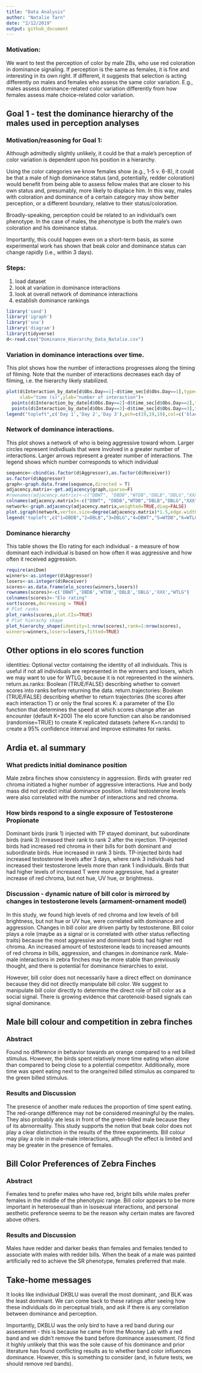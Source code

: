 ```yaml
---
title: "Data Analysis"
author: "Natalie Tarn"
date: "2/12/2019"
output: github_document
---
```



### Motivation:
We want to test the perception of color by male ZBs, who use red coloration in dominance signaling. If perception is the same as females, it is fine and interesting in its own right. If different, it suggests that selection is acting differently on males and females who assess the same color variation. E.g., males assess dominance-related color variation differently from how females assess mate choice-related color variation.

## Goal 1 - test the dominance hierarchy of the males used in perception analyses
### Motivation/reasoning for Goal 1:

Although admittedly slightly unlikely, it could be that a male's perception of color variation is dependent upon his position in a hierarchy. 

Using the color categories we know females show (e.g., 1-5 v. 6-8), it could be that a male of high dominance status (and, potentially, redder coloration) would benefit from being able to assess fellow males that are closer to his own status and, presumably, more likely to displace him. In this way, males with coloration and dominance of a certain category may show better perception, or a different boundary, relative to their status/coloration. 

Broadly-speaking, perception could be related to an individual's own phenotype. In the case of males, the phenotype is both the male's own coloration and his dominance status. 

Importantly, this could happen even on a short-term basis, as some experimental work has shown that beak color and dominance status can change rapidly (i.e., within 3 days). 

### Steps: 
1) load dataset
2) look at variation in dominance interactions
3) look at overall network of dominance interactions
4) establish dominance rankings

```r
library('sand')
library('igraph')
library('sna')
library('diagram')
library(tidyverse)
d<-read.csv("Dominance_Hierarchy_Data_Natalie.csv")

```

### Variation in dominance interactions over time.

This plot shows how the number of interactions progresses along the timing of filming. Note that the number of interactions decreases each day of filming, i.e. the hierarchy likely stabilized.

```r
plot(d$Interaction_by_date[d$Obs.Day==1]~d$time_sec[d$Obs.Day==1],type='b',xlim=c(0,1800),pch=19,
     xlab="time (s)",ylab="number of interaction")+
  points(d$Interaction_by_date[d$Obs.Day==2]~d$time_sec[d$Obs.Day==2],type='b',col='dark red',pch=19)+
  points(d$Interaction_by_date[d$Obs.Day==3]~d$time_sec[d$Obs.Day==3],type='b',col='dark blue',pch=19)
legend("topleft",c('Day 1','Day 2','Day 3'),pch=c(19,19,19),col=c('black','dark red','dark blue'))
```

### Network of dominance interactions. 

This plot shows a network of who is being aggressive toward whom. Larger circles represent indivdiuals that were involved in a greater number of interactions. Larger arrows represent a greater number of interactions. The legend shows which number corresponds to which individual

```r
sequence<-cbind(as.factor(d$Aggressor),as.factor(d$Receiver))
as.factor(d$Aggressor)
graph<-graph.data.frame(sequence,directed = T)
adjacency.matrix<-get.adjacency(graph,sparse=F)
#rownames(adjacency.matrix)<-c("DBWT", "DBDB","WTDB","DBLB","DBLG","XXX","WTLG")
colnames(adjacency.matrix)<-c("DBWT", "DBDB","WTDB","DBLB","DBLG","XXX","WTLG")
network<-graph.adjacency(adjacency.matrix,weighted=TRUE,diag=FALSE)
plot.igraph(network,vertex.size=degree(adjacency.matrix)*1.5,edge.width=E(network)$weight/2, edge.arrow.size=ifelse(E(network)$weight==1,0.5,E(network)$weight*10),layout=layout_in_circle(network),edge.curved=TRUE)
legend('topleft',c("1=DBDB","2=DBLB","3=DBLG","4=DBWT","5=WTDB","6=WTLG", "7=XXX"))

```

### Dominance hierarchy

This table shows the Elo rating for each individual - a measure of how dominant each individual is based on how often it was aggressive and how often it received aggression. 

```r
require(aniDom)
winners<-as.integer(d$Aggressor)
losers<-as.integer(d$Receiver)
scores<-as.data.frame(elo_scores(winners,losers))
rownames(scores)<-c('DBWT','DBDB','WTDB','DBLB','DBLG','XXX',"WTLG")
colnames(scores)<-"Elo rating"
sort(scores,decreasing = TRUE)
# Plot ranks
plot_ranks(scores,plot.CIs=TRUE)
# Plot hierachy shape
plot_hierarchy_shape(identity=1:nrow(scores),rank=1:nrow(scores),
winners=winners,losers=losers,fitted=TRUE)

```

## Other options in elo scores function
identities: Optional vector containing the identity of all individuals. This is useful if not all individuals are represented in the winners and losers, which we may want to use for WTLG, because it is not represented in the winners.
return.as.ranks: Boolean (TRUE/FALSE) describing whether to convert scores into ranks before
returning the data.
return.trajectories: Boolean (TRUE/FALSE) describing whether to return trajectories (the scores after each interaction T) or only the final scores
K: a parameter of the Elo function that determines the speed at which scores
change after an encounter (default K=200)
The elo score function can also be randomised (randomise=TRUE) to create K replicated datasets (where K=n.rands) to create a 95% confidence interval and improve estimates for ranks.

## Ardia et. al summary

### What predicts initial dominance position
Male zebra finches show consistency in aggression. Birds with greater red chroma initiated a higher number of aggressive interactions. Hue and body mass did not predict initial dominance position. Initial testosterone levels were also correlated with the number of interactions and red chroma. 

### How birds respond to a single exposure of Testosterone Propionate
Dominant birds (rank 1) injected with TP stayed dominant, but subordinate birds (rank 3) inreased their rank to rank 2 after the injection. TP-injected birds had increased red chroma in their bills for both dominant and subordinate birds. Hue increased in rank 3 birds. TP-injected birds had increased testosterone levels after 3 days, where rank 3 individuals had increased their testosterone levels more than rank 1 individuals. Birds that had higher levels of increased T were more aggressive, had a greater increase of red chroma, but not hue, UV hue, or brightness.

### Discussion - dynamic nature of bill color is mirrored by changes in testosterone levels (armament-ornament model)
In this study, we found high levels of red chroma and low levels of bill brightness, but not hue or UV hue, were correlated with dominance and aggression. Changes in bill color are driven partly by testosterone. Bill color plays a role (maybe as a signal or is correlated with other status reflecting traits) because the most aggressive and dominant birds had higher red chroma. An increased amount of testosterone leads to increased amounts of red chroma in bills, aggression, and changes in dominance rank. Male-male interactions in zebra finches may be more stable than previously thought, and there is potential for dominance hierarchies to exist.

However, bill color does not necessarily have a direct effect on dominance because they did not directly manipulate bill color.  We suggest to manipulate bill color directly to determine the direct role of bill color as a social signal. There is growing evidence that carotenoid-based signals can signal dominance.   

## Male bill colour and competition in zebra finches

### Abstract
Found no difference in behavior towards an orange compared to a red billed stimulus. However, the birds spent relatively more time eating when alone than compared to being close to a potential competitor. Additionally, more time was spent eating next to the orange/red billed stimulus as compared to the green billed stimulus.

### Results and Discussion
The presence of another male reduces the proportion of time spent eating. The red-orange difference may not be considered meaningful by the males.  They also probably ate less in front of the green-billed male because they of its abrnormality. This study supports the notion that beak color does not play a clear distinction in the results of the three experiments. Bill colour may play a role in male–male interactions, although the effect is limited and may be greater in the presence of females.

## Bill Color Preferences of Zebra Finches

### Abstract
Females tend to prefer males who have red, bright bills while males prefer females in the middle of the phenotypic range. Bill color appears to be more important in heterosexual than in isosexual interactions, and personal aesthetic preference seems to be the reason why certain mates are favored above others.

### Results and Discussion
Males have redder and darker beaks than females and females tended to associate with males with redder bills. When the beak of a male was painted artificially red to achieve the SR phenotype, females preferred that male.

## Take-home messages
It looks like individual DKBLU was overall the most dominant, ;and BLK was the least dominant. We can come back to these ratings after seeing how these individuals do in perceptual trials, and ask if there is any correlation between dominance and perception. 

Importantly, DKBLU was the only bird to have a red band during our assessment - this is because he came from the Mooney Lab with a red band and we didn't remove the band before dominance assessment. I'd find it highly unlikely that this was the sole cause of his dominance and prior literature has found conflicting results as to whether band color influences dominance. However, this is something to consider (and, in future tests, we should remove red bands). 




